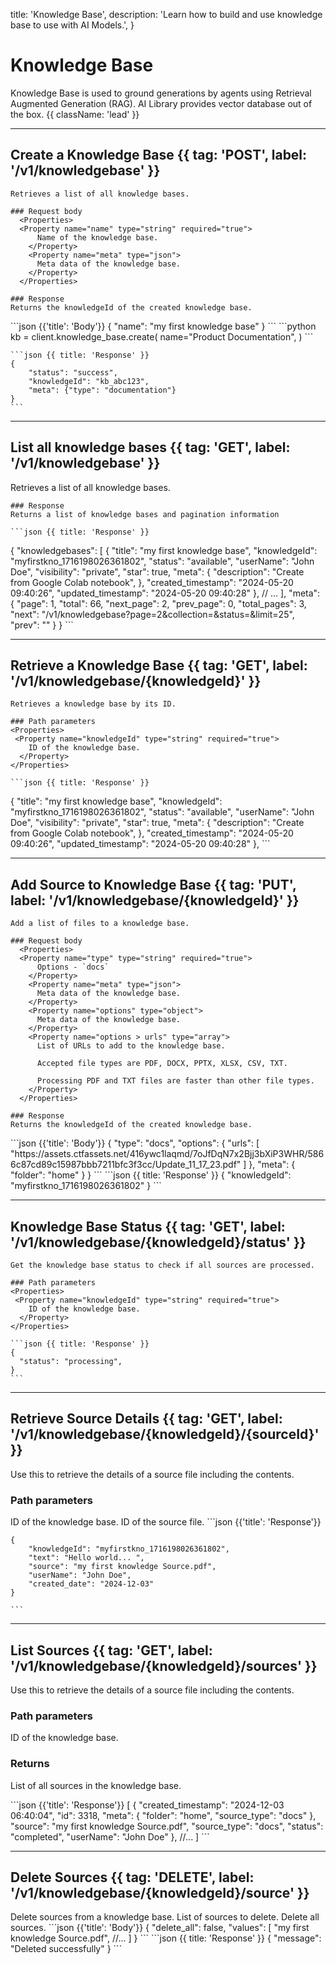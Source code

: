   title: 'Knowledge Base',
  description:
    'Learn how to build and use knowledge base to use with AI Models.',
}

# Knowledge Base

Knowledge Base is used to ground generations by agents using Retrieval Augmented Generation (RAG). AI Library provides vector database out of the box. {{ className: 'lead' }}

---

## Create a Knowledge Base {{ tag: 'POST', label: '/v1/knowledgebase' }}

<Row>
  <Col>

    Retrieves a list of all knowledge bases.

    ### Request body
      <Properties>
      <Property name="name" type="string" required="true">
          Name of the knowledge base.
        </Property>
        <Property name="meta" type="json">
          Meta data of the knowledge base.
        </Property>
      </Properties> 

    ### Response
    Returns the knowledgeId of the created knowledge base.


  </Col>
  <Col sticky>
    <CodeGroup title="Request" tag="POST" label="/v1/agent/knowledgebase">
    ```json {{'title': 'Body'}}
    {
        "name": "my first knowledge base"  
    }
    ```
    ```python
    kb = client.knowledge_base.create(
        name="Product Documentation",
    )
    ```
    </CodeGroup>

  
    ```json {{ title: 'Response' }}
    {
        "status": "success", 
        "knowledgeId": "kb_abc123",
        "meta": {"type": "documentation"}
    }
    ```

  </Col>
  </Row>



---

## List all knowledge bases {{ tag: 'GET', label: '/v1/knowledgebase' }}

<Row>
  <Col>
    Retrieves a list of all knowledge bases. 

    ### Response
    Returns a list of knowledge bases and pagination information

  </Col>
  <Col sticky>

    ```json {{ title: 'Response' }}
{
  "knowledgebases": [
      {
          "title": "my first knowledge base",
          "knowledgeId": "myfirstkno_1716198026361802",
          "status": "available",
          "userName": "John Doe",
          "visibility": "private",
          "star": true,
          "meta": {
              "description": "Create from Google Colab notebook",
          },
          "created_timestamp": "2024-05-20 09:40:26",
          "updated_timestamp": "2024-05-20 09:40:28"
      },
      // ...
  ],
  "meta": {
      "page": 1,
      "total": 66,
      "next_page": 2,
      "prev_page": 0,
      "total_pages": 3,
      "next": "/v1/knowledgebase?page=2&collection=&status=&limit=25",
      "prev": ""
  }
}
    ```

  </Col>
</Row>

---

## Retrieve a Knowledge Base {{ tag: 'GET', label: '/v1/knowledgebase/{knowledgeId}' }}

<Row>
  <Col>

    Retrieves a knowledge base by its ID.

    ### Path parameters
    <Properties>
     <Property name="knowledgeId" type="string" required="true">
        ID of the knowledge base.
      </Property>
    </Properties>


  </Col>
  <Col sticky>

    ```json {{ title: 'Response' }}
{
    "title": "my first knowledge base",
    "knowledgeId": "myfirstkno_1716198026361802",
    "status": "available",
    "userName": "John Doe",
    "visibility": "private",
    "star": true,
    "meta": {
        "description": "Create from Google Colab notebook",
    },
    "created_timestamp": "2024-05-20 09:40:26",
    "updated_timestamp": "2024-05-20 09:40:28"
},
    ```

  </Col>
</Row>

---

## Add Source to Knowledge Base  {{ tag: 'PUT', label: '/v1/knowledgebase/{knowledgeId}' }}

<Row>
  <Col>

    Add a list of files to a knowledge base.

    ### Request body
      <Properties>
      <Property name="type" type="string" required="true">
          Options - `docs`
        </Property>
        <Property name="meta" type="json">
          Meta data of the knowledge base.
        </Property>
        <Property name="options" type="object">
          Meta data of the knowledge base.
        </Property>
        <Property name="options > urls" type="array">
          List of URLs to add to the knowledge base.

          Accepted file types are PDF, DOCX, PPTX, XLSX, CSV, TXT. 
          
          Processing PDF and TXT files are faster than other file types.
        </Property>
      </Properties> 

    ### Response
    Returns the knowledgeId of the created knowledge base.


  </Col>
  <Col sticky>
  ```json {{'title': 'Body'}}
    {
        "type": "docs",
        "options": {
            "urls": [
                "https://assets.ctfassets.net/416ywc1laqmd/7oJfDqN7x2Bjj3bXiP3WHR/5866c87cd89c15987bbb7211bfc3f3cc/Update_11_17_23.pdf"
            ]
        },
        "meta": {
            "folder": "home"
        }
    }
    ```
    ```json {{ title: 'Response' }}
    {
      "knowledgeId": "myfirstkno_1716198026361802"
    }
    ```

  </Col>
</Row>

---

## Knowledge Base Status {{ tag: 'GET', label: '/v1/knowledgebase/{knowledgeId}/status' }}

<Row>
  <Col>

    Get the knowledge base status to check if all sources are processed.

    ### Path parameters
    <Properties>
     <Property name="knowledgeId" type="string" required="true">
        ID of the knowledge base.
      </Property>
    </Properties>


  </Col>
  <Col sticky>

    ```json {{ title: 'Response' }}
    {
      "status": "processing",
    }
    ```

  </Col>
</Row>

---

## Retrieve Source Details {{ tag: 'GET', label: '/v1/knowledgebase/{knowledgeId}/{sourceId}' }}

<Row>
  <Col>

  Use this to retrieve the details of a source file including the contents.

  ### Path parameters
  <Properties>
  <Property name="knowledgeId" type="string" required="true">
      ID of the knowledge base.
    </Property>
    <Property name="sourceId" type="string" required="true">
      ID of the source file.
    </Property>
  </Properties>
  </Col>
    <Col sticky>
    ```json {{'title': 'Response'}}

    {
        "knowledgeId": "myfirstkno_1716198026361802",
        "text": "Hello world... ",
        "source": "my first knowledge Source.pdf",
        "userName": "John Doe",
        "created_date": "2024-12-03"
    }
    
    ```
  </Col>
</Row>


---

## List Sources {{ tag: 'GET', label: '/v1/knowledgebase/{knowledgeId}/sources' }}

<Row>
  <Col>

  Use this to retrieve the details of a source file including the contents.

  ### Path parameters
  <Properties>
  <Property name="knowledgeId" type="string" required="true">
      ID of the knowledge base.
    </Property>
  </Properties>

### Returns
List of all sources in the knowledge base.

</Col>
  <Col sticky>
```json {{'title': 'Response'}}
[
    {
        "created_timestamp": "2024-12-03 06:40:04",
        "id": 3318,
        "meta": {
            "folder": "home",
            "source_type": "docs"
        },
        "source": "my first knowledge Source.pdf",
        "source_type": "docs",
        "status": "completed",
        "userName": "John Doe"
    },
    //...
]
```
</Col>
</Row>


---

## Delete Sources {{ tag: 'DELETE', label: '/v1/knowledgebase/{knowledgeId}/source' }}

<Row>
  <Col>
    Delete sources from a knowledge base.
    <Properties>
      <Property name="values" type="array" required="true">
          List of sources to delete.
      </Property>
      <Property name="delete_all" type="boolean">
          Delete all sources.
      </Property>
    </Properties>
  </Col>
  <Col sticky>
  ```json {{'title': 'Body'}}
    {
        "delete_all": false,
        "values": [
            "my first knowledge Source.pdf",
            //...
        ]
    }
    ```
    ```json {{ title: 'Response' }}
    {
        "message": "Deleted successfully"
    }
    ```
  </Col>
</Row>
